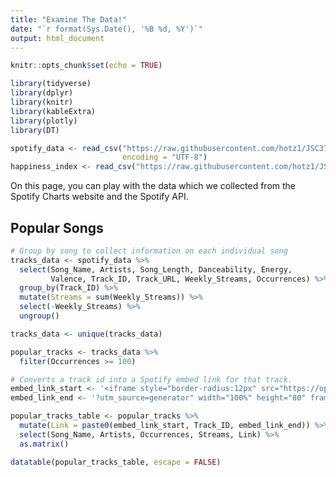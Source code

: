 ```yaml
---
title: "Examine The Data!"
date: "`r format(Sys.Date(), '%B %d, %Y')`"
output: html_document
---
```


```r
knitr::opts_chunk$set(echo = TRUE)
```

```r
library(tidyverse)
library(dplyr)
library(knitr)
library(kableExtra)
library(plotly)
library(DT)
```

```r
spotify_data <- read_csv("https://raw.githubusercontent.com/hotz1/JSC370-HW5/main/spotify_data_full.csv",
                         encoding = "UTF-8")
happiness_index <- read_csv("https://raw.githubusercontent.com/hotz1/JSC370-HW5/main/happiness_data.csv")
```

On this page, you can play with the data which we collected from the Spotify Charts website and the Spotify API.

## Popular Songs

```r
# Group by song to collect information on each individual song
tracks_data <- spotify_data %>% 
  select(Song_Name, Artists, Song_Length, Danceability, Energy,
         Valence, Track_ID, Track_URL, Weekly_Streams, Occurrences) %>%
  group_by(Track_ID) %>%
  mutate(Streams = sum(Weekly_Streams)) %>%
  select(-Weekly_Streams) %>%
  ungroup()

tracks_data <- unique(tracks_data)

popular_tracks <- tracks_data %>%
  filter(Occurrences >= 100)
```

```r
# Converts a track id into a Spotify embed link for that track.
embed_link_start <- '<iframe style="border-radius:12px" src="https://open.spotify.com/embed/track/'
embed_link_end <- '?utm_source=generator" width="100%" height="80" frameBorder="0" allowfullscreen="" allow="autoplay; clipboard-write; encrypted-media; fullscreen; picture-in-picture"></iframe>'

popular_tracks_table <- popular_tracks %>%
  mutate(Link = paste0(embed_link_start, Track_ID, embed_link_end)) %>%
  select(Song_Name, Artists, Occurrences, Streams, Link) %>%
  as.matrix()

datatable(popular_tracks_table, escape = FALSE)
```